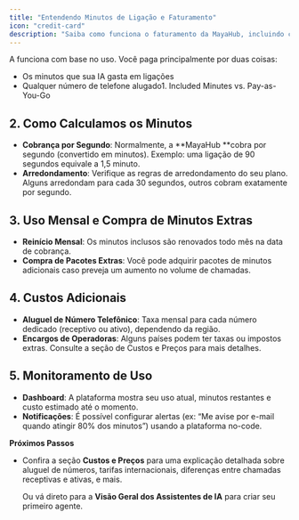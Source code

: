 ```yaml
---
title: "Entendendo Minutos de Ligação e Faturamento"
icon: "credit-card"
description: "Saiba como funciona o faturamento da MayaHub, incluindo cálculo de minutos, aluguel de números e monitoramento de uso"
---
```


A funciona com base no uso. Você paga principalmente por duas coisas:

- Os minutos que sua IA gasta em ligações
- Qualquer número de telefone alugado1. Included Minutes vs. Pay-as-You-Go

## **2. Como Calculamos os Minutos**

- **Cobrança por Segundo**: Normalmente, a **MayaHub **cobra por segundo (convertido em minutos). Exemplo: uma ligação de 90 segundos equivale a 1,5 minuto.
- **Arredondamento**: Verifique as regras de arredondamento do seu plano. Alguns arredondam para cada 30 segundos, outros cobram exatamente por segundo.

## **3. Uso Mensal e Compra de Minutos Extras**

- **Reinício Mensal**: Os minutos inclusos são renovados todo mês na data de cobrança.
- **Compra de Pacotes Extras**: Você pode adquirir pacotes de minutos adicionais caso preveja um aumento no volume de chamadas.

## **4. Custos Adicionais**

- **Aluguel de Número Telefônico**: Taxa mensal para cada número dedicado (receptivo ou ativo), dependendo da região.
- **Encargos de Operadoras**: Alguns países podem ter taxas ou impostos extras. Consulte a seção de Custos e Preços para mais detalhes.

## **5. Monitoramento de Uso**

- **Dashboard**: A plataforma mostra seu uso atual, minutos restantes e custo estimado até o momento.
- **Notificações**: É possível configurar alertas (ex: “Me avise por e-mail quando atingir 80% dos minutos”) usando a plataforma no-code.

**Próximos Passos**

- Confira a seção **Custos e Preços** para uma explicação detalhada sobre aluguel de números, tarifas internacionais, diferenças entre chamadas receptivas e ativas, e mais.

  Ou vá direto para a **Visão Geral dos Assistentes de IA** para criar seu primeiro agente.